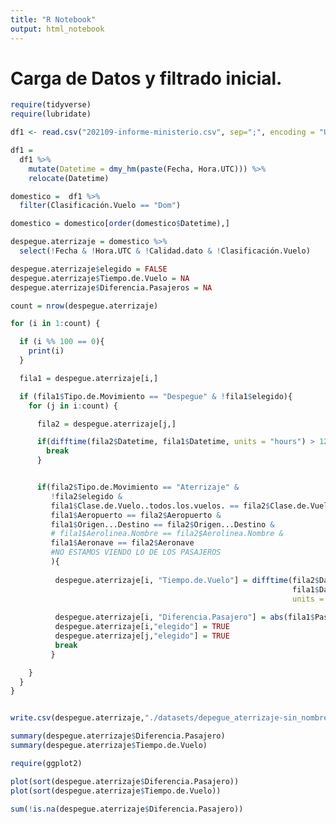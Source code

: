 ```yaml
---
title: "R Notebook"
output: html_notebook
---
```


# Carga de Datos y filtrado inicial.
```r
require(tidyverse)
require(lubridate)

df1 <- read.csv("202109-informe-ministerio.csv", sep=";", encoding = "UTF-8")

df1 = 
  df1 %>% 
    mutate(Datetime = dmy_hm(paste(Fecha, Hora.UTC))) %>% 
    relocate(Datetime)

domestico =  df1 %>% 
  filter(Clasificación.Vuelo == "Dom")

domestico = domestico[order(domestico$Datetime),]
```

```r
despegue.aterrizaje = domestico %>% 
  select(!Fecha & !Hora.UTC & !Calidad.dato & !Clasificación.Vuelo)

despegue.aterrizaje$elegido = FALSE
despegue.aterrizaje$Tiempo.de.Vuelo = NA
despegue.aterrizaje$Diferencia.Pasajeros = NA

count = nrow(despegue.aterrizaje)

for (i in 1:count) {

  if (i %% 100 == 0){
    print(i)
  }

  fila1 = despegue.aterrizaje[i,]

  if (fila1$Tipo.de.Movimiento == "Despegue" & !fila1$elegido){
    for (j in i:count) {

      fila2 = despegue.aterrizaje[j,]

      if(difftime(fila2$Datetime, fila1$Datetime, units = "hours") > 12){
        break
      }


      if(fila2$Tipo.de.Movimiento == "Aterrizaje" &
         !fila2$elegido &
         fila1$Clase.de.Vuelo..todos.los.vuelos. == fila2$Clase.de.Vuelo..todos.los.vuelos. &
         fila1$Aeropuerto == fila2$Aeropuerto &
         fila1$Origen...Destino == fila2$Origen...Destino &
         # fila1$Aerolinea.Nombre == fila2$Aerolinea.Nombre &
         fila1$Aeronave == fila2$Aeronave
         #NO ESTAMOS VIENDO LO DE LOS PASAJEROS
         ){
        
          despegue.aterrizaje[i, "Tiempo.de.Vuelo"] = difftime(fila2$Datetime, 
                                                               fila1$Datetime, 
                                                               units = "hours")
          
          despegue.aterrizaje[i, "Diferencia.Pasajero"] = abs(fila1$Pasajeros - fila2$Pasajeros)
          despegue.aterrizaje[i,"elegido"] = TRUE
          despegue.aterrizaje[j,"elegido"] = TRUE
          break
         }

    }
  }
}


write.csv(despegue.aterrizaje,"./datasets/depegue_aterrizaje-sin_nombre_aerolinea-con_origen_destino_igual.csv")

summary(despegue.aterrizaje$Diferencia.Pasajero)
summary(despegue.aterrizaje$Tiempo.de.Vuelo)

```



```r
require(ggplot2)

plot(sort(despegue.aterrizaje$Diferencia.Pasajero))
plot(sort(despegue.aterrizaje$Tiempo.de.Vuelo))

sum(!is.na(despegue.aterrizaje$Diferencia.Pasajero))


```

